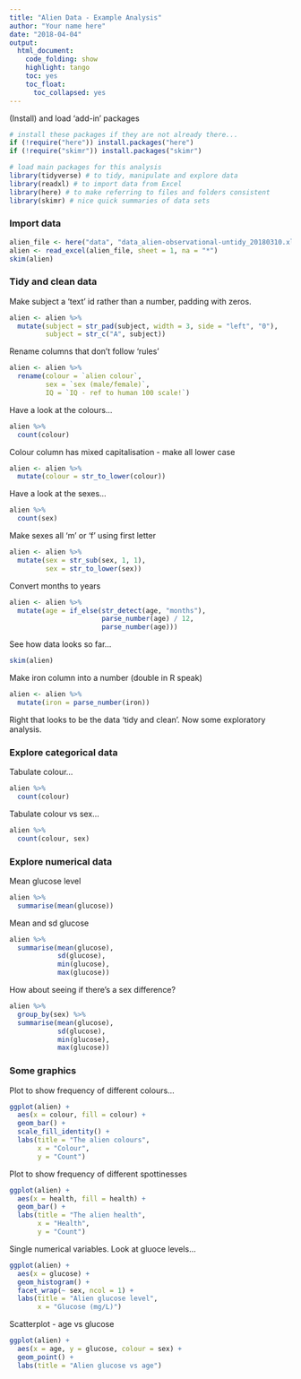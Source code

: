 ```yaml
---
title: "Alien Data - Example Analysis"
author: "Your name here"
date: "2018-04-04"
output:
  html_document:
    code_folding: show
    highlight: tango
    toc: yes
    toc_float:
      toc_collapsed: yes
---
```


(Install) and load 'add-in' packages

```r
# install these packages if they are not already there...
if (!require("here")) install.packages("here")
if (!require("skimr")) install.packages("skimr")

# load main packages for this analysis
library(tidyverse) # to tidy, manipulate and explore data
library(readxl) # to import data from Excel
library(here) # to make referring to files and folders consistent
library(skimr) # nice quick summaries of data sets
```

### Import data

```r
alien_file <- here("data", "data_alien-observational-untidy_20180310.xlsx") 
alien <- read_excel(alien_file, sheet = 1, na = "*")
skim(alien)
```

### Tidy and clean data

Make subject a 'text' id rather than a number, padding with zeros.

```r
alien <- alien %>% 
  mutate(subject = str_pad(subject, width = 3, side = "left", "0"),
         subject = str_c("A", subject))
```

Rename columns that don't follow 'rules'

```r
alien <- alien %>% 
  rename(colour = `alien colour`,
         sex = `sex (male/female)`,
         IQ = `IQ - ref to human 100 scale!`)
```

Have a look at the colours...

```r
alien %>%
  count(colour)
```


Colour column has mixed capitalisation - make all lower case

```r
alien <- alien %>% 
  mutate(colour = str_to_lower(colour))
```

Have a look at the sexes...

```r
alien %>%
  count(sex)
```

Make sexes all 'm' or 'f' using first letter

```r
alien <- alien %>% 
  mutate(sex = str_sub(sex, 1, 1),
         sex = str_to_lower(sex))
```

Convert months to years

```r
alien <- alien %>% 
  mutate(age = if_else(str_detect(age, "months"),
                       parse_number(age) / 12,
                       parse_number(age)))
```

See how data looks so far...

```r
skim(alien)
```

Make iron column into a number (double in R speak)

```r
alien <- alien %>% 
  mutate(iron = parse_number(iron))
```

Right that looks to be the data 'tidy and clean'. Now some exploratory analysis.

### Explore categorical data

Tabulate colour...
```r
alien %>%
  count(colour)
```

Tabulate colour vs sex...
```r
alien %>%
  count(colour, sex)
```

### Explore numerical data

Mean glucose level
```r
alien %>%
  summarise(mean(glucose))
```

Mean and sd glucose
```r
alien %>% 
  summarise(mean(glucose),
            sd(glucose),
            min(glucose),
            max(glucose))
```

How about seeing if there's a sex difference?
```r
alien %>%
  group_by(sex) %>% 
  summarise(mean(glucose),
            sd(glucose),
            min(glucose),
            max(glucose))
```


### Some graphics

Plot to show frequency of different colours...
```r
ggplot(alien) +
  aes(x = colour, fill = colour) +
  geom_bar() +
  scale_fill_identity() +
  labs(title = "The alien colours",
       x = "Colour",
       y = "Count")
```
Plot to show frequency of different spottinesses
```r
ggplot(alien) +
  aes(x = health, fill = health) +
  geom_bar() +
  labs(title = "The alien health",
       x = "Health",
       y = "Count")
```

Single numerical variables. Look at gluoce levels...
```r
ggplot(alien) +
  aes(x = glucose) +
  geom_histogram() +
  facet_wrap(~ sex, ncol = 1) +
  labs(title = "Alien glucose level",
       x = "Glucose (mg/L)")
```

Scatterplot - age vs glucose
```r
ggplot(alien) +
  aes(x = age, y = glucose, colour = sex) +
  geom_point() +
  labs(title = "Alien glucose vs age")
```




